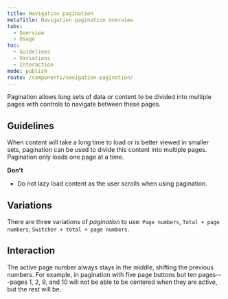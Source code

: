 ```yaml
---
title: Navigation pagination
metaTitle: Navigation pagination overview
tabs:
  - Overview
  - Usage
toc:
  - Guidelines
  - Variations
  - Interaction
mode: publish
route: /components/navigation-pagination/
---
```


Pagination allows long sets of data or content to be divided into multiple pages with controls to navigate between these pages.

<!--One to two sentences as an introduction to the component-->

## Guidelines

<!--List how to use it, sizes, widths, grid interactions, color allowances -->

When content will take a long time to load or is better viewed in smaller sets, pagination can be used to divide this content into multiple pages. Pagination only loads one page at a time.

**Don't**

<!--Bullet point list if needed -->

- Do not lazy load content as the user scrolls when using pagination.

## Variations

<!--One ### heading per frame in Figma, explaining each component in that frame. One 'content' section per variation if needed -->

There are three variations of _pagination_ to use: `Page numbers`, `Total + page numbers`, `Switcher + total + page numbers`.

<FigmaImage
  url="https://www.figma.com/file/0bGXR2sCwMVSDNyyzu5BXrO5/Desktop-UI?node-id=707%3A206"
  alt="Figma design sketches of pagination"
/>

## Interaction

The active page number always stays in the middle, shifting the previous numbers. For example, in pagination with five page buttons but ten pages---pages 1, 2, 9, and 10 will not be able to be centered when they are active, but the rest will be.
